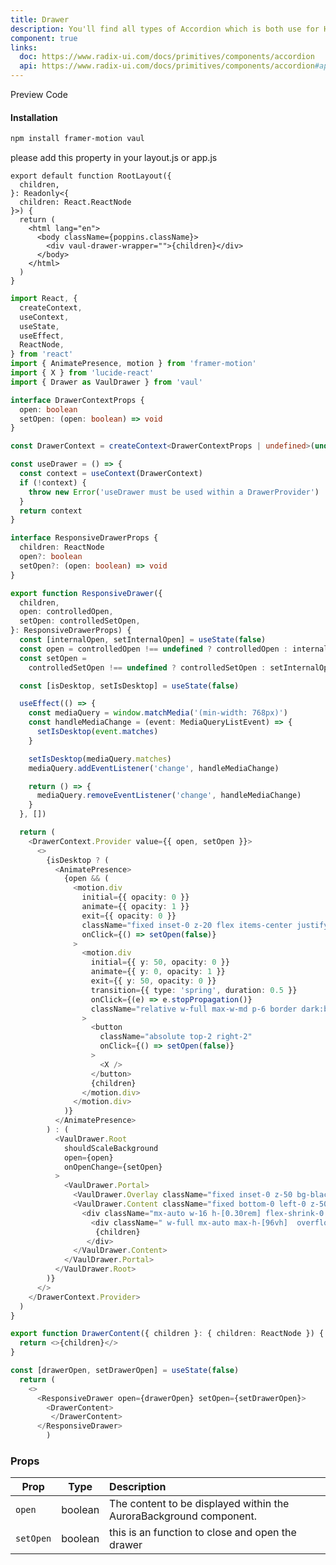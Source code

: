 ```yaml
---
title: Drawer
description: You'll find all types of Accordion which is both use for HTML, REACTJS and NEXTJS
component: true
links:
  doc: https://www.radix-ui.com/docs/primitives/components/accordion
  api: https://www.radix-ui.com/docs/primitives/components/accordion#api-reference
---
```


<Tabs defaultValue="preview" className="w-full relative">
  <TabsList>
    <TabsTrigger value="preview">Preview</TabsTrigger>
    <TabsTrigger value="codesnippet">Code</TabsTrigger>
  </TabsList>
  <TabsContent value="preview">
    <ComponentPreview name="vaulDrawer" category="modal" />
  </TabsContent>
  <TabsContent value="codesnippet">
    <CodeWrapper noExpand={true}>
      <CodePreview name="vaulDrawer" category="modal" />

</CodeWrapper>

  </TabsContent>
</Tabs>

#### Installation

```bash
npm install framer-motion vaul
```

please add this property in your layout.js or app.js

```tsx /vaul-drawer-wrapper/#s
export default function RootLayout({
  children,
}: Readonly<{
  children: React.ReactNode
}>) {
  return (
    <html lang="en">
      <body className={poppins.className}>
        <div vaul-drawer-wrapper="">{children}</div>
      </body>
    </html>
  )
}
```

```ts title="drawer.tsx"{63-90,92-106,113-115}
import React, {
  createContext,
  useContext,
  useState,
  useEffect,
  ReactNode,
} from 'react'
import { AnimatePresence, motion } from 'framer-motion'
import { X } from 'lucide-react'
import { Drawer as VaulDrawer } from 'vaul'

interface DrawerContextProps {
  open: boolean
  setOpen: (open: boolean) => void
}

const DrawerContext = createContext<DrawerContextProps | undefined>(undefined)

const useDrawer = () => {
  const context = useContext(DrawerContext)
  if (!context) {
    throw new Error('useDrawer must be used within a DrawerProvider')
  }
  return context
}

interface ResponsiveDrawerProps {
  children: ReactNode
  open?: boolean
  setOpen?: (open: boolean) => void
}

export function ResponsiveDrawer({
  children,
  open: controlledOpen,
  setOpen: controlledSetOpen,
}: ResponsiveDrawerProps) {
  const [internalOpen, setInternalOpen] = useState(false)
  const open = controlledOpen !== undefined ? controlledOpen : internalOpen
  const setOpen =
    controlledSetOpen !== undefined ? controlledSetOpen : setInternalOpen

  const [isDesktop, setIsDesktop] = useState(false)

  useEffect(() => {
    const mediaQuery = window.matchMedia('(min-width: 768px)')
    const handleMediaChange = (event: MediaQueryListEvent) => {
      setIsDesktop(event.matches)
    }

    setIsDesktop(mediaQuery.matches)
    mediaQuery.addEventListener('change', handleMediaChange)

    return () => {
      mediaQuery.removeEventListener('change', handleMediaChange)
    }
  }, [])

  return (
    <DrawerContext.Provider value={{ open, setOpen }}>
      <>
        {isDesktop ? (
          <AnimatePresence>
            {open && (
              <motion.div
                initial={{ opacity: 0 }}
                animate={{ opacity: 1 }}
                exit={{ opacity: 0 }}
                className="fixed inset-0 z-20 flex items-center justify-center bg-black/50 backdrop-blur-sm cursor-zoom-out"
                onClick={() => setOpen(false)}
              >
                <motion.div
                  initial={{ y: 50, opacity: 0 }}
                  animate={{ y: 0, opacity: 1 }}
                  exit={{ y: 50, opacity: 0 }}
                  transition={{ type: 'spring', duration: 0.5 }}
                  onClick={(e) => e.stopPropagation()}
                  className="relative w-full max-w-md p-6 border dark:bg-gray-900 bg-white rounded-lg cursor-default"
                >
                  <button
                    className="absolute top-2 right-2"
                    onClick={() => setOpen(false)}
                  >
                    <X />
                  </button>
                  {children}
                </motion.div>
              </motion.div>
            )}
          </AnimatePresence>
        ) : (
          <VaulDrawer.Root
            shouldScaleBackground
            open={open}
            onOpenChange={setOpen}
          >
            <VaulDrawer.Portal>
              <VaulDrawer.Overlay className="fixed inset-0 z-50 bg-black/50 backdrop-blur-sm" />
              <VaulDrawer.Content className="fixed bottom-0 left-0 z-50 w-full max-h-[96%] bg-white dark:bg-gray-900">
                <div className="mx-auto w-16 h-[0.30rem] flex-shrink-0 rounded-full bg-gray-600 my-4" />
                  <div className=" w-full mx-auto max-h-[96vh]  overflow-auto ">
                   {children}
                 </div>
              </VaulDrawer.Content>
            </VaulDrawer.Portal>
          </VaulDrawer.Root>
        )}
      </>
    </DrawerContext.Provider>
  )
}

export function DrawerContent({ children }: { children: ReactNode }) {
  return <>{children}</>
}

```

```ts title="don't forget to add the state and props" /open/#v /setOpen/#v /drawerOpen/#s /setDrawerOpen/#s
const [drawerOpen, setDrawerOpen] = useState(false)
  return (
    <>
      <ResponsiveDrawer open={drawerOpen} setOpen={setDrawerOpen}>
        <DrawerContent>
         </DrawerContent>
      </ResponsiveDrawer>
        )
```

### Props

| Prop      | Type    | Description                                                        |
| --------- | ------- | :----------------------------------------------------------------- |
| `open`    | boolean | The content to be displayed within the AuroraBackground component. |
| `setOpen` | boolean | this is an function to close and open the drawer                   |
